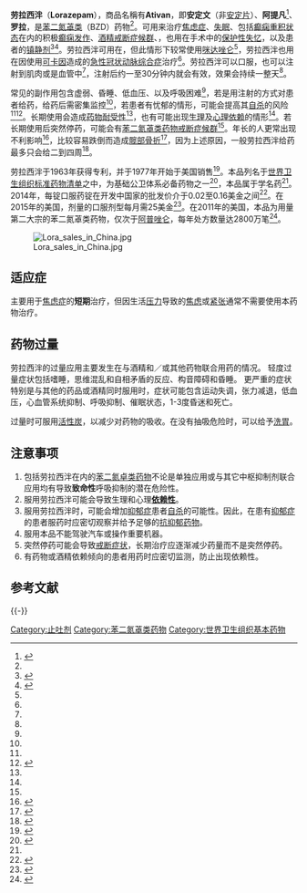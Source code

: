 {{medical}}
{{Distinguish2|俗稱「安定片」的[[地西泮|地西泮]]}}
{{Drugbox
| Verifiedfields = changed
| Watchedfields = changed
| verifiedrevid = 419619495
| IUPAC_name = (''RS'')-7-chloro-5-(2-chlorophenyl)-3-hydroxy-1,3-dihydro-2H-1,4-benzodiazepin-2-one
| image = Lorazepam.svg
| width = 200
| image2 = Lorazepam ball-and-stick model.png
| width2 = 180

<!-- Clinical data-->
| tradename = 安定文、阿提凡、罗拉、Ativan
| Drugs.com = {{drugs.com|monograph|lorazepam}}
| MedlinePlus = a682053
| pregnancy_AU = C
| pregnancy_US = D
| legal_AU = S4
| legal_CA = Schedule IV
| legal_UK = CD (Benz) POM
| legal_US = Schedule IV
| dependency_liability = 中至高
| routes_of_administration = 口服, 肌肉注射, 静脉注射, 舌下给药

<!-- Pharmacokinetic data-->
| bioavailability = 85%
| metabolism = [[Liver|Liver]] [[glucuronidation|glucuronidation]]
| elimination_half-life = 10–20 小时<ref>{{Cite journal | author = Greenblatt DJ, Shader RI, Franke K, Maclaughlin DS, Harmatz JS, Allen MD, Werner A, Woo E | title = Pharmacokinetics and bioavailability of intravenous, intramuscular, and oral lorazepam in humans | journal = Journal of Pharmaceutical Sciences | year = 1991 | volume = 68 | issue = 1 | pages = 57–63 | pmid = 31453 | doi = 10.1002/jps.2600680119 }}</ref><ref>{{Cite journal | author = Greenblatt DJ, von Moltke LL, Ehrenberg BL, Harmatz JS, Corbett KE, Wallace DW, Shader RI | title = Kinetics and dynamics of lorazepam during and after continuous intravenous infusion | journal = Critical Care Medicine | volume = 28 | issue = 8 | pages = 2750–2757 | year = 2000 | pmid = 10966246 | doi = 10.1097/00003246-200008000-00011}}</ref><ref name="kineticracemization">{{Cite journal | author = Papini O, da Cunha SP, da Silva Mathes Ado C, Bertucci C, Moisés EC, de Barros Duarte L, de Carvalho Cavalli R, Lanchote VL | title = Kinetic disposition of lorazepam with a focus on the glucuronidation capacity, transplacental transfer in parturients and racemization in biological samples | journal = Journal of Pharmaceutical and Biomedical Analysis | year = 2006 | volume = 40 | issue = 2 | pages = 397–403 | pmid = 16143486 | doi = 10.1016/j.jpba.2005.07.021}}</ref>
| excretion = [[肾脏|肾脏]]

<!-- Identifiers-->
| CAS_number_Ref = {{cascite|correct|??}}
| CAS_number = 846-49-1
| ATC_prefix = N05
| ATC_suffix = BA06
| PubChem = 3958
| DrugBank_Ref = {{drugbankcite|changed|drugbank}}
| DrugBank = DB00186
| ChemSpiderID_Ref = {{chemspidercite|correct|chemspider}}
| ChemSpiderID = 3821
| UNII_Ref = {{fdacite|correct|FDA}}
| UNII = O26FZP769L
| KEGG_Ref = {{keggcite|correct|kegg}}
| KEGG = D00365
| ChEMBL_Ref = {{ebicite|correct|EBI}}
| ChEMBL = 580

<!-- Chemical data-->
| C=15 | H=10 | Cl=2 | N=2 | O=2
| molecular_weight = 321.2 g/mol
| smiles = ClC1=CC=CC=C1C2=NC(C(NC3=C2C=C(C=C3)Cl)=O)O
| InChI = 1/C15H10Cl2N2O2/c16-8-5-6-12-10(7-8)13(19-15(21)14(20)18-12)9-3-1-2-4-11(9)17/h1-7,15,21H,(H,18,20)
| StdInChI_Ref = {{stdinchicite|correct|chemspider}}
| StdInChI = 1S/C15H10Cl2N2O2/c16-8-5-6-12-10(7-8)13(19-15(21)14(20)18-12)9-3-1-2-4-11(9)17/h1-7,15,21H,(H,18,20)
| StdInChIKey_Ref = {{stdinchicite|correct|chemspider}}
| StdInChIKey = DIWRORZWFLOCLC-UHFFFAOYSA-N
| synonyms = O-Chloroxazepam, L-Lorazepam Acetate
}}

<!-- 定义及用途 -->
'''劳拉西泮'''（'''Lorazepam'''），商品名稱有'''Ativan'''，即'''安定文'''（非[[地西泮|安定片]]）、'''阿提凡'''<ref>{{cite news |url=http://tw.news.yahoo.com/%E6%89%81%E8%BE%A6-%E5%90%83%E7%B2%BE%E7%A5%9E%E7%A7%91%E7%94%A8%E8%97%A5%E9%81%9414%E5%80%8B%E6%9C%88-%E6%89%81%E4%B8%8D%E7%9F%A5%E6%83%85-071328457.html |title=扁办：吃精神科用药达14个月 扁不知情| language=zh-hant |date=2012-03-10 |accessdate=2012-03-10}}</ref>、'''罗拉'''，是[[苯二氮䓬类|苯二氮䓬类]]（BZD）药物<ref name=AHSP2016/>。可用来治疗[[焦虑症|焦虑症]]、[[失眠|失眠]]、包括[[癫痫重积状态|癫痫重积状态]]在内的积极[[癫痫发作|癫痫发作]]、[[酒精戒断症候群|酒精戒断症候群]]、{{le|化疗引起的恶心和呕吐|Chemotherapy-induced nausea and vomiting}}，也用在手术中的[[顺行性遗忘症|保护性失忆]]，以及{{le|机械式呼吸辅助|Mechanical ventilation}}患者的[[镇静剂|镇静剂]]<ref name=AHSP2016>{{cite web|title=Lorazepam|url=https://www.drugs.com/monograph/lorazepam.html|website=drugs.com|publisher=American Society of Health-System Pharmacists|accessdate=2016-07-15|date=2016-06-29|deadurl=no|archiveurl=https://web.archive.org/web/20160605073500/http://www.drugs.com/monograph/lorazepam.html|archivedate=2016-06-05}}</ref><ref>{{cite web|title=Lorazepam: MedlinePlus Drug Information|url=https://medlineplus.gov/druginfo/meds/a682053.html#why|website=medlineplus.gov|accessdate=16 July 2016|date=1 October 2010|deadurl=no|archiveurl=https://web.archive.org/web/20160819014154/https://medlineplus.gov/druginfo/meds/a682053.html#why|archivedate=2016-08-19}}</ref>。劳拉西泮可用在{{le|精神运激动|Psychomotor agitation}}，但此情形下较常使用[[咪达唑仑|咪达唑仑]]<ref name=AHSP2016/>，劳拉西泮也用在因使用[[可卡因|可卡因]]造成的[[急性冠状动脉综合症|急性冠状动脉综合症]]治疗<ref name=AHSP2016/>。劳拉西泮可以口服，也可以注射到肌肉或是血管中<ref name=AHSP2016/>，注射后约一至30分钟内就会有效，效果会持续一整天<ref name=AHSP2016/>。

<!-- 副作用 -->
常见的副作用包含虚弱、昏睡、低血压、以及呼吸困难<ref name=AHSP2016/>，若是用注射的方式对患者给药，给药后需密集监控<ref name=AHSP2016/>，若患者有忧郁的情形，可能会提高其[[自杀|自杀]]的风险<ref name=AHSP2016/><ref name=Doc2017>{{Cite journal|last=Dodds|first=Tyler J.|date=2017-03-02|title=Prescribed Benzodiazepines and Suicide Risk: A Review of the Literature|journal=The primary care companion for CNS disorders|volume=19|issue=2|doi=10.4088/PCC.16r02037|issn=2155-7780|pmid=28257172}}</ref>。长期使用会造成[[药物耐受性|药物耐受性]]<ref name=AHSP2016/>，也有可能出现[[身体依赖|生理]]及[[精神依赖|心理依赖]]的情形<ref name=AHSㄚP2016/>。若长期使用后突然停药，可能会有[[苯二氮䓬类药物戒断症候群|苯二氮䓬类药物戒断症候群]]<ref name=AHSP2016/>。年长的人更常出现不利影响<ref name="Riss-2008">{{Cite journal |vauthors=Riss J, Cloyd J, Gates J, Collins S | title = Benzodiazepines in epilepsy: pharmacology and pharmacokinetics | journal = Acta Neurologica Scandinavica | volume = 118 | issue = 2 | pages = 69–86 | year = 2008 | doi = 10.1111/j.1600-0404.2008.01004.x | pmid = 18384456 }}</ref>，比较容易跌倒而造成[[髋部骨折|髋部骨折]]<ref name="Mets-2010">{{Cite journal |vauthors=Mets MA, Volkerts ER, Olivier B, Verster JC | title = Effect of hypnotic drugs on body balance and standing steadiness | journal = Sleep Medicine Reviews | year = 2010 | volume = 14 | issue = 4 | pages = 259–267 | doi = 10.1016/j.smrv.2009.10.008 | pmid = 20171127 }}</ref>，因为上述原因，一般劳拉西泮给药最多只会给二到四周<ref name=Altrx2007>{{cite web |url=http://www.accessdata.fda.gov/drugsatfda_docs/label/2007/017794s034s035lbl.pdf |title=Ativan (lorazepam) Tablets Rx only |date=March 2007 |publisher=[[Food_and_Drug_Administration|Food and Drug Administration]] |format=PDF |quote=In general, benzodiazepines should be prescribed for short periods only (e.g. 2–4 weeks). Extension of the treatment period should not take place without reevaluation of the need for continued therapy. Continuous long-term use of product is not recommended. |deadurl=no |archiveurl=https://web.archive.org/web/20110917064143/http://www.accessdata.fda.gov/drugsatfda_docs/label/2007/017794s034s035lbl.pdf |archivedate=2011-09-17 |accessdate=2018-02-01 }}</ref>。

<!-- 历史、社会及文化 -->
劳拉西泮于1963年获得专利，并于1977年开始于美国销售<ref>{{cite book|last1=Shorter|first1=Edward|title=A Historical Dictionary of Psychiatry|date=2005|publisher=Oxford University Press|isbn=978-0-19-029201-0|url=https://books.google.com/books?id=juAJCAAAQBAJ&pg=PT66|chapter=B|deadurl=no|archiveurl=https://web.archive.org/web/20170328043221/https://books.google.com/books?id=juAJCAAAQBAJ&pg=PT66|archivedate=2017-03-28}}</ref>。本品列名于[[世界卫生组织标准药物清单|世界卫生组织标准药物清单]]之中，为基础公卫体系必备药物之一<ref name=WHO19th>{{cite web|title=WHO Model List of Essential Medicines (19th List)|url=http://www.who.int/medicines/publications/essentialmedicines/EML_2015_FINAL_amended_NOV2015.pdf?ua=1|work=World Health Organization|accessdate=8 December 2016|date=April 2015|deadurl=no|archiveurl=https://web.archive.org/web/20161213052708/http://www.who.int/medicines/publications/essentialmedicines/EML_2015_FINAL_amended_NOV2015.pdf?ua=1|archivedate=2016-12-13}}</ref>，本品属于学名药<ref name=AHSP2016/>。2014年，每锭口服药锭在开发中国家的批发价介于0.02至0.16美金之间<ref>{{cite web|title=Lorazepam |url=http://mshpriceguide.org/en/single-drug-information/?DMFId=483&searchYear=2014 |website=International Drug Price Indicator Guide|accessdate=16 July 2016}}</ref>。在2015年的美国，剂量的口服剂型每月需25美金<ref name=Ric2015>{{cite book|last1=Hamilton|first1=Richart|title=Tarascon Pocket Pharmacopoeia 2015 Deluxe Lab-Coat Edition|date=2015|publisher=Jones & Bartlett Learning|isbn=9781284057560|page=437}}</ref>。在2011年的美国，本品为用量第二大宗的苯二氮䓬类药物，仅次于[[阿普唑仑|阿普唑仑]]，每年处方数量达2800万笔<ref>{{cite web|title=Benzodiazepines (Street Names: Benzos, Downers, Nerve Pills, Tranks)|url=http://www.deadiversion.usdoj.gov/drug_chem_info/benzo.pdf|accessdate=16 July 2016|date=Jan 2013|deadurl=no|archiveurl=https://web.archive.org/web/20160611075806/http://www.deadiversion.usdoj.gov/drug_chem_info/benzo.pdf|archivedate=2016-06-11}}</ref>。

[[File:Lora_sales_in_China.jpg|thumb]]

==适应症==
主要用于[[焦虑症|焦虑症]]的'''短期'''治疗，但因生活[[压力|压力]]导致的[[焦虑|焦虑]]或[[紧张|紧张]]通常不需要使用本药物治疗。
==药物过量==
劳拉西泮的过量应用主要发生在与酒精和／或其他药物联合用药的情况。
轻度过量症状包括嗜睡，思维混乱和自相矛盾的反应、构音障碍和昏睡。
更严重的症状特别是与其他的药品或酒精同时服用时，症状可能包含运动失调，张力减退，低血压，心血管系统抑制、呼吸抑制、催眠状态，1-3度昏迷和死亡。

过量时可服用[[活性炭|活性炭]]，以减少对药物的吸收。在没有抽吸危险时，可以给予[[洗胃|洗胃]]。

==注意事项==
#包括劳拉西泮在内的[[苯二氮卓类药物|苯二氮卓类药物]]不论是单独应用或与其它中枢抑制剂联合应用均有导致'''致命性'''呼吸抑制的潜在危险性。
#服用劳拉西泮可能会导致生理和心理'''[[依赖性|依赖性]]'''。
#服用劳拉西泮时，可能会增加[[抑郁症|抑郁症]]患者[[自杀|自杀]]的可能性。因此，在患有[[抑郁症|抑郁症]]的患者服药时应密切观察并给予足够的[[抗抑郁药物|抗抑郁药物]]。
#服用本品不能驾驶汽车或操作重要机器。
#突然停药可能会导致[[戒断症状|戒断症状]]，长期治疗应逐渐减少药量而不是突然停药。
#有药物或酒精依赖倾向的患者用药时应密切监测，防止出现依赖性。

== 参考文献 ==
{{Reflist}}

{{-}}
{{Anxiolytics}}
{{止吐剂}}
{{精神药品品种目录}}

[[Category:止吐剂|Category:止吐剂]]
[[Category:苯二氮䓬类药物|Category:苯二氮䓬类药物]]
[[Category:世界卫生组织基本药物|Category:世界卫生组织基本药物]]